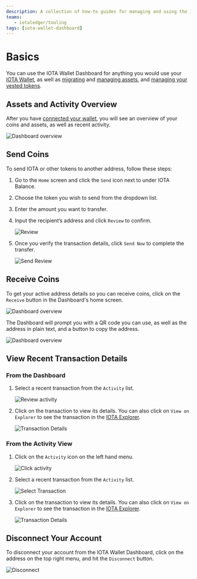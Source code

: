 ```yaml
---
description: A collection of how-to guides for managing and using the IOTA Wallet, including balance viewing, sending assets, and security features.
teams:
   - iotaledger/tooling
tags: [iota-wallet-dashboard]
---
```

# Basics

You can use the IOTA Wallet Dashboard for anything you would use your [IOTA
Wallet](../../iota-wallet/getting-started.mdx), as well as [migrating](../how-to/migration.mdx) and [managing
assets](../how-to/assets.mdx), and [managing your vested tokens](../how-to/vesting.mdx).

## Assets and Activity Overview

After you have [connected your wallet](../getting-started.mdx#connect-your-wallet), you will see an overview of your
coins and assets, as well as recent activity. 

   ![Dashboard overview](/img/about-iota/iota-wallet-dashboard/how-to/basics/dashboard-overview.png)

## Send Coins

To send IOTA or other tokens to another address, follow these steps:

1. Go to the `Home` screen and click the `Send` icon next to under IOTA Balance.
2. Choose the token you wish to send from the dropdown list.
3. Enter the amount you want to transfer.
4. Input the recipient’s address and click `Review` to confirm.

   ![Review](/img/about-iota/iota-wallet-dashboard/how-to/basics/enter-transaction-details.png)

5. Once you verify the transaction details, click `Send Now` to complete the transfer.

   ![Send Review](/img/about-iota/iota-wallet-dashboard/how-to/basics/send-now.png)

## Receive Coins

To get your active address details so you can receive coins, click on the `Receive` button in the Dashboard's home
screen.

   ![Dashboard overview](/img/about-iota/iota-wallet-dashboard/how-to/basics/dashboard-overview.png)

The Dashboard will prompt you with a QR code you can use, as well as the address in plain text, and a button to copy the
address.

   ![Dashboard overview](/img/about-iota/iota-wallet-dashboard/how-to/basics/receive.png)

## View Recent Transaction Details

### From the Dashboard

1. Select a recent transaction from the `Activity` list.

   ![Review activity](/img/about-iota/iota-wallet-dashboard/how-to/basics/select-transaction.png)

2. Click on the transaction to view its details. You can also click on `View on Explorer` to see the transaction in the
   [IOTA Explorer](https://explorer.rebased.iota.org/).

   ![Transaction Details](/img/about-iota/iota-wallet-dashboard/how-to/basics/transaction-details.png)


### From the Activity View

1. Click on the `Activity` icon on the left hand menu.

   ![Click activity](/img/about-iota/iota-wallet-dashboard/how-to/basics/click-activity.png)

2. Select a recent transaction from the `Activity` list.

   ![Select Transaction](/img/about-iota/iota-wallet-dashboard/how-to/basics/select-transaction-list.png)

3. Click on the transaction to view its details. You can also click on `View on Explorer` to see the transaction in the
   [IOTA Explorer](https://explorer.rebased.iota.org/).


   ![Transaction Details](/img/about-iota/iota-wallet-dashboard/how-to/basics/transaction-details.png)

## Disconnect Your Account

To disconnect your account from the IOTA Wallet Dashboard, click on the address on the top right menu, and hit the
`Disconnect` button.

   ![Disconnect](/img/about-iota/iota-wallet-dashboard/how-to/basics/disconnect.png)
